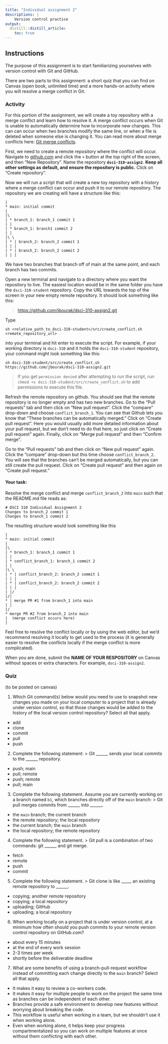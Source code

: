 ```yaml
---
title: "Individual assignment 2"
descriptions: |
    Version control practice
output:
  distill::distill_article:
    toc: true
---
```


## Instructions

The purpose of this assignment is to start familiarizing yourselves with
version control with Git and GitHub.

There are two parts to this assignment: a short quiz that you can find
on Canvas (open book, unlimited time) and a more hands-on activity where
you will resolve a merge conflict in Git.

### Activity

For this portion of the assignment, we will create a toy repository with
a merge conflict and learn how to resolve it. A merge conflict occurs
when Git is unable to automatically determine how to incorporate new
changes. This can can occur when two branches modify the same line, or
when a file is deleted when someone else is changing it. You can read
more about merge conflicts here: [Git merge
conflicts](https://www.atlassian.com/git/tutorials/using-branches/merge-conflicts).

First, we need to create a remote repository where the conflict will
occur. Navigate to [github.com](https://github.com/) and click the `+`
button at the top right of the screen, and then "New Repository". Name
the repository **`dsci-310-assign2`**. **Keep all other settings as
default, and ensure the repository is public.** Click on "Create
repository".

Now we will run a script that will create a new toy repository with a
history where a merge conflict can occur and push it to our remote
repository. The repository we are creating will have a structure like
this:

    |
    * main: initial commit
    |
    |\  
    | * branch_1: branch_1 commit 1
    | |
    | * branch_1: branch1 commit 2
    | | 
    |\ \
    | * | branch_2: branch_2 commit 1
    | | |
    | * | branch_2: branch_2 commit 2
    | | |

We have two branches that branch off of main at the same point, and each
branch has two commits.

Open a new terminal and navigate to a directory where you want the
repository to live. The easiest location would be in the same folder you
have the `dsci-310-student` repository. Copy the URL towards the top of
the screen in your new empty remote repository. It should look something
like this:

> <https://github.com/jbourak/dsci-310-assign2.git>

Type

    sh <relative_path_to_dsci-310-student>/src/create_conflict.sh <remote_repository_url>

into your terminal and hit enter to execute the script. For example, if
your working directory is `dsci-310` and it holds the `dsci-310-student`
repository, your command might look something like this:

    sh dsci-310-student/src/create_conflict.sh https://github.com/jbourak/dsci-310-assign2.git

> If you get `permission denied` after attempting to run the script, run
> `chmod +x dsci-310-student/src/create_conflict.sh` to add permissions
> to execute this file.

Refresh the remote repository on github. You should see that the remote
repository is no longer empty and has two new branches. Go to the "Pull
requests" tab and then click on "New pull request". Click the "compare"
drop-down and choose `conflict_branch_1`. You can see that Github lets
you know that "These branches can be automatically merged." Click on
"Create pull request". Here you would usually add more detailed
information about your pull request, but we don't need to do that here,
so just click on "Create pull request" again. Finally, click on "Merge
pull request" and then "Confirm merge".

Go to the "Pull requests" tab and then click on "New pull request"
again. Click the "compare" drop-down but this time choose
`conflict_branch_2`. You will see that the branches can't be merged
automatically, but you can still create the pull request. Click on
"Create pull request" and then again on "Create pull request."

#### Your task:

Resolve the merge conflict and merge `conflict_branch_2` into `main`
such that the README.md file reads as:

    # DSCI 310 Individual Assignment 2
    Changes to branch_2 commit 1
    Changes to branch_1 commit 2

The resulting structure would look something like this

    |
    * main: initial commit
    |
    |\  
    | * branch_1: branch_1 commit 1
    | |
    | * conflict_branch_1: branch_1 commit 2
    | | 
    |\ \
    | * | conflict_branch_2: branch_2 commit 1
    | | |
    | * | conflict_branch_2: branch_2 commit 2
    | | |
    | |/
    |/|
    * | merge PR #1 from branch_1 into main
    | |
    |/
    * merge PR #2 from branch_2 into main
    |  (merge conflict occurs here)
    |

Feel free to resolve the conflict locally or by using the web editor,
but we'd recommend resolving it locally to get used to the process (it
is generally easier to resolve the conflicts locally if the merge
conflict is more complicated).

When you are done, submit the **NAME OF YOUR RESPOSITORY** on Canvas
without spaces or extra characters. For example, `dsci-310-assign2`.

### Quiz

(to be posted on canvas)

1.  Which Git command(s) below would you need to use to snapshot new
    changes you made on your local computer to a project that is already
    under version control, so that those changes would be added to the
    history of the local version control repository? Select all that
    apply.

-   add
-   clone
-   commit
-   pull
-   push

2.  Complete the following statement: > Git \_\_\_\_\_\_ sends your
    local commits to the \_\_\_\_\_\_ repository.

-   push; main
-   pull; remote
-   push; remote
-   pull; main

3.  Complete the following statement. Assume you are currently working
    on a branch named `b1`, which branches directly off of the `main`
    branch: > Git pull merges commits from \_\_\_\_\_\_ into
    \_\_\_\_\_\_.

-   the `main` branch; the current branch
-   the remote repository; the local repository
-   the current branch; the `main` branch
-   the local repository; the remote repository

4.  Complete the following statement. > Git pull is a combination of two
    commands: git \_\_\_\_\_\_ and git merge.

-   fetch
-   remote
-   push
-   commit

5.  Complete the following statement. > Git clone is like \_\_\_\_\_ an
    existing remote repository to \_\_\_\_\_\_.

-   copying; another remote repository
-   copying; a local repository
-   uploading; GitHub
-   uploading; a local repository

6.  When working locally on a project that is under version control, at
    a minimum how often should you push commits to your remote version
    control repository on GitHub.com?

-   about every 15 minutes
-   at the end of every work session
-   2-3 times per week
-   shortly before the deliverable deadline

7.  What are some benefits of using a branch-pull-request workflow
    instead of committing each change directly to the `main` branch?
    Select all that apply.

-   It makes it easy to review a co-workers code.
-   It makes it easy for multiple people to work on the project the same
    time as branches can be independent of each other.
-   Branches provide a safe environment to develop new features without
    worrying about breaking the code.
-   This workflow is useful when working in a team, but we shouldn't use
    it when working alone.
-   Even when working alone, it helps keep your progress
    compartmentalized so you can work on multiple features at once
    without them conflicting with each other.
